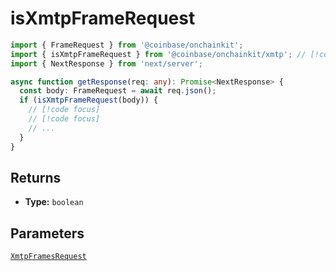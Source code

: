 # isXmtpFrameRequest

```ts
import { FrameRequest } from '@coinbase/onchainkit';
import { isXmtpFrameRequest } from '@coinbase/onchainkit/xmtp'; // [!code focus]
import { NextResponse } from 'next/server';

async function getResponse(req: any): Promise<NextResponse> {
  const body: FrameRequest = await req.json();
  if (isXmtpFrameRequest(body)) {
    // [!code focus]
    // [!code focus]
    // ...
  }
}
```

## Returns

- **Type:** `boolean`

## Parameters

[`XmtpFramesRequest`](/xmtp/types#xmtpframesrequest)

